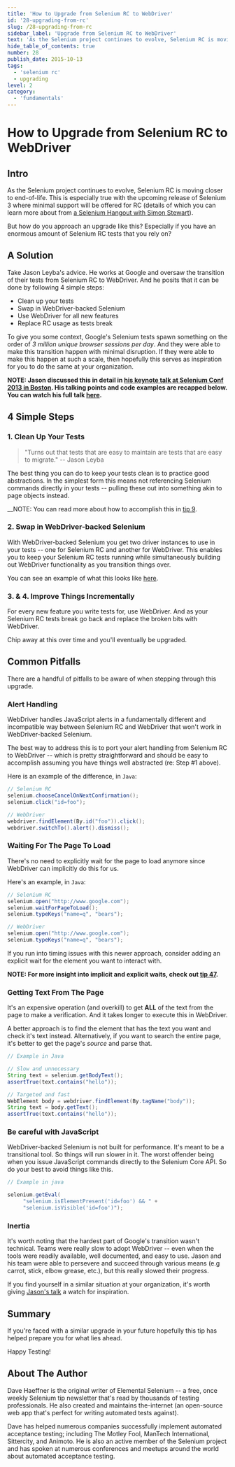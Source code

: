 ```yaml
---
title: 'How to Upgrade from Selenium RC to WebDriver'
id: '28-upgrading-from-rc'
slug: /28-upgrading-from-rc
sidebar_label: 'Upgrade from Selenium RC to WebDriver'
text: 'As the Selenium project continues to evolve, Selenium RC is moving closer to end-of-life. This is especially true with the upcoming release of Selenium 3 where minimal support will be offered for RC'
hide_table_of_contents: true
number: 28
publish_date: 2015-10-13
tags:
  - 'selenium rc'
  - upgrading
level: 2
category:
  - 'fundamentals'
---
```


# How to Upgrade from Selenium RC to WebDriver

## Intro

As the Selenium project continues to evolve, Selenium RC is moving closer to end-of-life. This is especially
true with the upcoming release of Selenium 3 where minimal support will be offered for RC (details of which you
can learn more about from [a Selenium Hangout with Simon Stewart](https://www.selenium.dev/blog/2013/selenium-hangout-2-recap/)).

But how do you approach an upgrade like this? Especially if you have an enormous amount of Selenium RC tests that
you rely on?

## A Solution

Take Jason Leyba's advice. He works at Google and oversaw the transition of their tests from Selenium RC to WebDriver.
And he posits that it can be done by following 4 simple steps:

+ Clean up your tests
+ Swap in WebDriver-backed Selenium
+ Use WebDriver for all new features
+ Replace RC usage as tests break

To give you some context, Google's Selenium tests spawn something on the order of _3 million unique browser sessions
per day_. And they were able to make this transition happen with minimal disruption. If they were able to make this
happen at such a scale, then hopefully this serves as inspiration for you to do the same at your organization.

__NOTE: Jason discussed this in detail in [his keynote talk at Selenium Conf 2013 in Boston](http://www.youtube.com/watch?v=cSLmfegT36A). His talking
points and code examples are recapped below. You can watch his full talk [here](http://www.youtube.com/watch?v=cSLmfegT36A).__


## 4 Simple Steps

### 1. Clean Up Your Tests

> "Turns out that tests that are easy to maintain are tests that are easy to migrate." -- Jason Leyba

The best thing you can do to keep your tests clean is to practice good abstractions. In the simplest form this
means not referencing Selenium commands directly in your tests -- pulling these out into something akin to page
objects instead.

__NOTE: You can read more about how to accomplish this in [tip 9](https://elementalselenium.com/docs/use-a-base-page-object/9-use-a-base-page-object).

### 2. Swap in WebDriver-backed Selenium

With WebDriver-backed Selenium you get two driver instances to use in your tests -- one for Selenium RC and another
for WebDriver. This enables you to keep your Selenium RC tests running while simultaneously building out WebDriver
functionality as you transition things over.

You can see an example of what this looks like [here](https://github.com/SeleniumHQ/selenium/wiki/Ruby-Bindings#webdriver-backed-selenium).

### 3. & 4. Improve Things Incrementally

For every new feature you write tests for, use WebDriver. And as your Selenium RC tests break go back and
replace the broken bits with WebDriver.

Chip away at this over time and you'll eventually be upgraded.

## Common Pitfalls

There are a handful of pitfalls to be aware of when stepping through this upgrade.

### Alert Handling

WebDriver handles JavaScript alerts in a fundamentally different and incompatible way between Selenium RC and WebDriver
that won't work in WebDriver-backed Selenium.

The best way to address this is to port your alert handling from Selenium RC to WebDriver -- which is pretty
straightforward and should be easy to accomplish assuming you have things well abstracted (re: Step #1 above).

Here is an example of the difference, in `Java`:

```java
// Selenium RC
selenium.chooseCancelOnNextConfirmation();
selenium.click("id=foo");

// WebDriver
webdriver.findElement(By.id("foo")).click();
webdriver.switchTo().alert().dismiss();
```

### Waiting For The Page To Load

There's no need to explicitly wait for the page to load anymore since WebDriver can implicitly do this for us.

Here's an example, in `Java`:

```java
// Selenium RC
selenium.open("http://www.google.com");
selenium.waitForPageToLoad();
selenium.typeKeys("name=q", "bears");

// WebDriver
selenium.open("http://www.google.com");
selenium.typeKeys("name=q", "bears");
```

If you run into timing issues with this newer approach, consider adding an explicit wait for the element you want
to interact with.

__NOTE: For more insight into implicit and explicit waits, check out [tip 47](https://elementalselenium.com/docs/waiting/47-waiting).__

### Getting Text From The Page

It's an expensive operation (and overkill) to get __ALL__ of the text from the page to make a verification. And
it takes longer to execute this in WebDriver.

A better approach is to find the element that has the text you want and check it's text instead. Alternatively,
if you want to search the entire page, it's better to get the page's _source_ and parse that.

```java
// Example in Java

// Slow and unnecessary
String text = selenium.getBodyText();
assertTrue(text.contains("hello"));

// Targeted and fast
WebElement body = webdriver.findElement(By.tagName("body"));
String text = body.getText();
assertTrue(text.contains("hello"));
```

### Be careful with JavaScript

WebDriver-backed Selenium is not built for performance. It's meant to be a transitional tool. So things will run
slower in it. The worst offender being when you issue JavaScript commands directly to the Selenium Core API. So do
your best to avoid things like this.

```java
// Example in java

selenium.getEval(
     "selenium.isElementPresent('id=foo') && " +
     "selenium.isVisible('id=foo')");
```

### Inertia

It's worth noting that the hardest part of Google's transition wasn't technical. Teams were really slow to
adopt WebDriver -- even when the tools were readily available, well documented, and easy to use. Jason and
his team were able to persevere and succeed through various means (e.g carrot, stick, elbow grease, etc.), but
this really slowed their progress.

If you find yourself in a similar situation at your organization, it's worth giving
[Jason's talk](http://www.youtube.com/watch?v=cSLmfegT36A) a watch for inspiration.

## Summary

If you're faced with a similar upgrade in your future hopefully this tip has helped prepare you for what lies ahead.

Happy Testing!

## About The Author

Dave Haeffner is the original writer of Elemental Selenium -- a free, once weekly Selenium tip newsletter that's
read by thousands of testing professionals. He also created and maintains the-internet (an open-source web app
that's perfect for writing automated tests against).

Dave has helped numerous companies successfully implement automated acceptance testing; including The Motley Fool,
ManTech International, Sittercity, and Animoto. He is also an active member of the Selenium project and has
spoken at numerous conferences and meetups around the world about automated acceptance testing.

